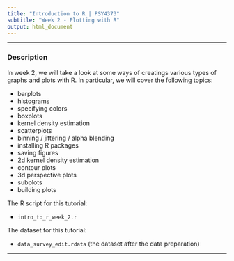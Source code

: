 ---
title: "Introduction to R | PSY4373"
subtitle: "Week 2 - Plotting with R"
output: html_document
---

---

### Description

In week 2, we will take a look at some ways of creatings various types of graphs and plots with R. In particular, we will cover the following topics:

- barplots
- histograms
- specifying colors
- boxplots
- kernel density estimation
- scatterplots
- binning / jittering / alpha blending
- installing R packages
- saving figures
- 2d kernel density estimation
- contour plots
- 3d perspective plots
- subplots
- building plots

The R script for this tutorial:

- `intro_to_r_week_2.r`

The dataset for this tutorial:

- `data_survey_edit.rdata` (the dataset after the data preparation)

---
